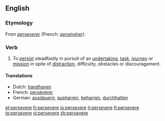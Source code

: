 ==English==
===Etymology===
From {{OF.}} ''[[perseverer]]'' (French: ''[[persévérer]]'').

===Verb===
{{en-verb|persever|ing}}

# To [[persist]] steadfastly in pursuit of an [[undertaking]], [[task]], [[journey]] or [[mission]] in spite of [[distract]]ion, difficulty, obstacles or discouragement.

====Translations====
{{top}}
*Dutch: [[handhaven]]
*French: [[persévérer]]
*German: [[ausdauern]], [[ausharren]], [[beharren]], [[durchhalten]]
{{bottom}}

[[et:persevere]]
[[fr:persevere]]
[[io:persevere]]
[[it:persevere]]
[[fi:persevere]]
[[te:persevere]]
[[vi:persevere]]
[[zh:persevere]]
